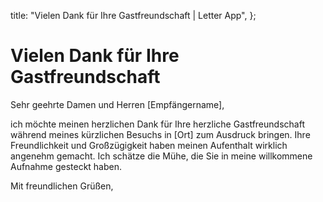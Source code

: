   title: "Vielen Dank für Ihre Gastfreundschaft | Letter App",
};

# Vielen Dank für Ihre Gastfreundschaft

Sehr geehrte Damen und Herren [Empfängername],

ich möchte meinen herzlichen Dank für Ihre herzliche Gastfreundschaft während meines kürzlichen Besuchs in [Ort] zum Ausdruck bringen. Ihre Freundlichkeit und Großzügigkeit haben meinen Aufenthalt wirklich angenehm gemacht. Ich schätze die Mühe, die Sie in meine willkommene Aufnahme gesteckt haben.

Mit freundlichen Grüßen,
